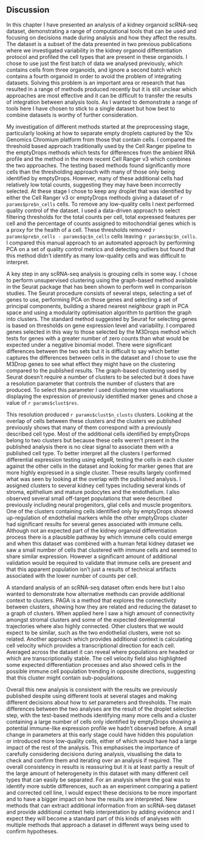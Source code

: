 ## Discussion

In this chapter I have presented an analysis of a kidney organoid scRNA-seq
dataset, demonstrating a range of computational tools that can be used and
focusing on decisions made during analysis and how they affect the results. The
dataset is a subset of the data presented in two previous publications where we
investigated variability in the kidney organoid differentiation protocol and
profiled the cell types that are present in these organoids. I chose to use
just the first batch of data we analysed previously, which contains cells from
three organoids, and ignore a second batch which contains a fourth organoid in
order to avoid the problem of integrating datasets. Solving this problem is an
important area or research that has resulted in a range of methods produced
recently but it is still unclear which approaches are most effective and it can
be difficult to transfer the results of integration between analysis tools. As
I wanted to demonstrate a range of tools here I have chosen to stick to a
single dataset but how best to combine datasets is worthy of further
consideration.

My investigation of different methods started at the preprocessing stage,
particularly looking at how to separate empty droplets captured by the 10x
Genomics Chromium platform from those that contain cells. I compared the
threshold based approach traditionally used by the Cell Ranger pipeline to the
emptyDrops methods which tests for differences from the ambient RNA profile and
the method in the more recent Cell Ranger v3 which combines the two approaches.
The testing based methods found significantly more cells than the thresholding
approach with many of those only being identified by emptyDrops. However, many
of these additional cells had relatively low total counts, suggesting they may
have been incorrectly selected. At these stage I chose to keep any droplet that
was identified by either the Cell Ranger v3 or emptyDrops methods giving a
dataset of `r params$pre$n_cells` cells. To remove any low-quality cells I next
performed quality control of the dataset. I used a data-driven approach to
select filtering thresholds for the total counts per cell, total expressed
features per cell and the percentage of counts assigned to mitochondrial genes
which is a proxy for the health of a cell. These thresholds removed
`r params$pre$n_cells - params$qc$n_cells` cells leaving `r params$qc$n_cells`.
I compared this manual approach to an automated approach by performing PCA on a
set of quality control metrics and detecting outliers but found that this
method didn't identify as many low-quality cells and was difficult to
interpret.

A key step in any scRNA-seq analysis is grouping cells in some way. I chose to
perform unsupervised clustering using the graph-based method available in the
Seurat package that has been shown to perform well in comparison studies. The
Seurat procedure consists of several steps, selecting a set of genes to use,
performing PCA on those genes and selecting a set of principal components,
building a shared nearest neighbour graph in PCA space and using a modularity
optimisation algorithm to partition the graph into clusters. The standard
method suggested by Seurat for selecting genes is based on thresholds on gene
expression level and variability. I compared genes selected in this way to
those selected by the M3Drops method which tests for genes with a greater
number of zero counts than what would be expected under a negative binomial
model. There were significant differences between the two sets but it is
difficult to say which better captures the differences between cells in the
dataset and I chose to use the M3Drop genes to see what effect they might have
on the clustering compared to the published results. The graph-based clustering
used by Seurat doesn't require a number of clusters to be selected but it does
have a resolution parameter that controls the number of clusters that are
produced. To select this parameter I used clustering tree visualisations
displaying the expression of previously identified marker genes and chose a
value of `r params$clust$res`.

This resolution produced `r params$clust$n_clusts` clusters. Looking at the
overlap of cells between these clusters and the clusters we published
previously shows that many of them correspond with a previously described cell
type. Most of the additional cells identified by emptyDrops belong to two
clusters but because these cells weren't present in the published analysis
there is no clear signal to associate them with a published cell type. To
better interpret all the clusters I performed differential expression testing
using edgeR, testing the cells in each cluster against the other cells in the
dataset and looking for marker genes that are more highly expressed in a single
cluster. These results largely confirmed what was seen by looking at the
overlap with the published analysis. I assigned clusters to several kidney cell
types including several kinds of stroma, epithelium and mature podocytes and
the endothelium. I also observed several small off-target populations that were
described previously including neural progenitors, glial cells and muscle
progenitors. One of the clusters containing cells identified only by emptyDrops
showed up-regulation of endothelial markers while the other emptyDrops cluster
had significant results for several genes associated with immune cells.
Although not an expected part of the kidney organoid differentiation process
there is a plausible pathway by which immune cells could emerge and when this
dataset was combined with a human fetal kidney dataset we saw a small number of
cells that clustered with immune cells and seemed to share similar expression.
However a significant amount of additional validation would be required to
validate that immune cells are present and that this apparent population isn't
just a results of technical artifacts associated with the lower number of
counts per cell.

A standard analysis of an scRNA-seq dataset often ends here but I also wanted
to demonstrate how alternative methods can provide additional context to
clusters. PAGA is a method that explores the connectivity between clusters,
showing how they are related and reducing the dataset to a graph of clusters.
When applied here I saw a high amount of connectivity amongst stromal clusters
and some of the expected developmental trajectories where also highly
connected. Other clusters that we would expect to be similar, such as the two
endothelial clusters, were not so related. Another approach which provides
additional context is calculating cell velocity which provides a
transcriptional direction for each cell. Averaged across the dataset it can
reveal where populations are headed or which are transcriptionally stable. The
cell velocity field also highlighted some expected differentiation processes
and also showed cells in the possible immune cell population trending in
opposite directions, suggesting that this cluster might contain
sub-populations.

Overall this new analysis is consistent with the results we previously
published despite using different tools at several stages and making different
decisions about how to set parameters and thresholds. The main differences
between the two analyses are the result of the droplet selection step, with the
test-based methods identifying many more cells and a cluster containing a large
number of cells only identified by emptyDrops showing a potential immune-like
expression profile we hadn't observed before. A small change in parameters at
this early stage could have hidden this population or introduced more
low-quality cells, either of which would have had a large impact of the rest of
the analysis. This emphasises the importance of carefully considering decisions
during analysis, visualising the data to check and confirm them and iterating
over an analysis if required. The overall consistency in results is reassuring
but it is at least partly a result of the large amount of heterogeneity in this
dataset with many different cell types that can easily be separated. For an
analysis where the goal was to identify more subtle differences, such as an
experiment comparing a patient and corrected cell line, I would expect these
decisions to be more important and to have a bigger impact on how the results
are interpreted. New methods that can extract additional information from an
scRNA-seq dataset and provide additional context help interpretation by adding
evidence and I expect they will become a standard part of this kinds of analyses
with multiple methods that approach a dataset in different ways being used to
confirm hypotheses.
